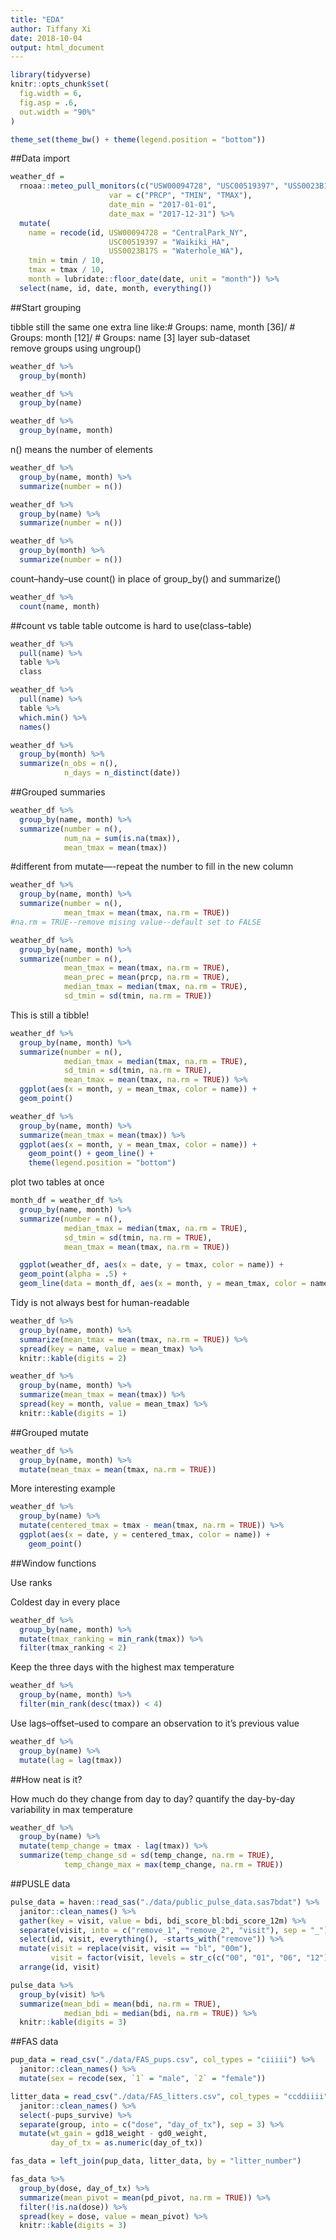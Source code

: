 ```yaml
---
title: "EDA"
author: Tiffany Xi
date: 2018-10-04
output: html_document
---
```


```r
library(tidyverse)
knitr::opts_chunk$set(
  fig.width = 6,
  fig.asp = .6,
  out.width = "90%"
)

theme_set(theme_bw() + theme(legend.position = "bottom"))
```


##Data import

```r
weather_df = 
  rnoaa::meteo_pull_monitors(c("USW00094728", "USC00519397", "USS0023B17S"),
                      var = c("PRCP", "TMIN", "TMAX"), 
                      date_min = "2017-01-01",
                      date_max = "2017-12-31") %>%
  mutate(
    name = recode(id, USW00094728 = "CentralPark_NY", 
                      USC00519397 = "Waikiki_HA",
                      USS0023B17S = "Waterhole_WA"),
    tmin = tmin / 10,
    tmax = tmax / 10,
    month = lubridate::floor_date(date, unit = "month")) %>%
  select(name, id, date, month, everything())
```

##Start grouping

tibble still the same 
one extra line like:# Groups: name, month [36]/ # Groups: month [12]/ # Groups: name [3]
layer sub-dataset  
remove groups using ungroup()

```r
weather_df %>% 
  group_by(month)
```

```r
weather_df %>% 
  group_by(name)
```

```r
weather_df %>% 
  group_by(name, month)
```

n() means the number of elements
```r
weather_df %>% 
  group_by(name, month) %>% 
  summarize(number = n())
```


```r
weather_df %>% 
  group_by(name) %>% 
  summarize(number = n())
```


```r
weather_df %>% 
  group_by(month) %>% 
  summarize(number = n())
```

count--handy--use count() in place of group_by() and summarize()
```r
weather_df %>%
  count(name, month)
```

##count vs table
table outcome is hard to use(class--table)
```r
weather_df %>% 
  pull(name) %>% 
  table %>% 
  class
```

```r
weather_df %>% 
  pull(name) %>% 
  table %>% 
  which.min() %>% 
  names()
```

```r
weather_df %>%
  group_by(month) %>%
  summarize(n_obs = n(),
            n_days = n_distinct(date))
```

##Grouped summaries

```r
weather_df %>% 
  group_by(name, month) %>% 
  summarize(number = n(),
            num_na = sum(is.na(tmax)),
            mean_tmax = mean(tmax))
```

#different from mutate----repeat the number to fill in the new column

```r
weather_df %>% 
  group_by(name, month) %>% 
  summarize(number = n(),
            mean_tmax = mean(tmax, na.rm = TRUE))
#na.rm = TRUE--remove mising value--default set to FALSE
```

```r
weather_df %>% 
  group_by(name, month) %>% 
  summarize(number = n(),
            mean_tmax = mean(tmax, na.rm = TRUE),
            mean_prec = mean(prcp, na.rm = TRUE),
            median_tmax = median(tmax, na.rm = TRUE),
            sd_tmin = sd(tmin, na.rm = TRUE))
```

This is still a tibble!

```r
weather_df %>% 
  group_by(name, month) %>% 
  summarize(number = n(),
            median_tmax = median(tmax, na.rm = TRUE),
            sd_tmin = sd(tmin, na.rm = TRUE),
            mean_tmax = mean(tmax, na.rm = TRUE)) %>% 
  ggplot(aes(x = month, y = mean_tmax, color = name)) +
  geom_point()
```

```r
weather_df %>%
  group_by(name, month) %>%
  summarize(mean_tmax = mean(tmax)) %>%
  ggplot(aes(x = month, y = mean_tmax, color = name)) + 
    geom_point() + geom_line() + 
    theme(legend.position = "bottom")
```

plot two tables at once

```r
month_df = weather_df %>% 
  group_by(name, month) %>% 
  summarize(number = n(),
            median_tmax = median(tmax, na.rm = TRUE),
            sd_tmin = sd(tmin, na.rm = TRUE),
            mean_tmax = mean(tmax, na.rm = TRUE))

  ggplot(weather_df, aes(x = date, y = tmax, color = name)) +
  geom_point(alpha = .5) +
  geom_line(data = month_df, aes(x = month, y = mean_tmax, color = name))
```


Tidy is not always best for human-readable

```r
weather_df %>%
  group_by(name, month) %>%
  summarize(mean_tmax = mean(tmax, na.rm = TRUE)) %>% 
  spread(key = name, value = mean_tmax) %>% 
  knitr::kable(digits = 2)
```

```r
weather_df %>%
  group_by(name, month) %>%
  summarize(mean_tmax = mean(tmax)) %>% 
  spread(key = month, value = mean_tmax) %>% 
  knitr::kable(digits = 1)
```

##Grouped mutate

```r
weather_df %>%
  group_by(name, month) %>%
  mutate(mean_tmax = mean(tmax, na.rm = TRUE))
```

More interesting example

```r
weather_df %>%
  group_by(name) %>%
  mutate(centered_tmax = tmax - mean(tmax, na.rm = TRUE)) %>% 
  ggplot(aes(x = date, y = centered_tmax, color = name)) + 
    geom_point() 
```

##Window functions

Use ranks

Coldest day in every place
```r
weather_df %>%
  group_by(name, month) %>%
  mutate(tmax_ranking = min_rank(tmax)) %>% 
  filter(tmax_ranking < 2)
```

Keep the three days with the highest max temperature
```r
weather_df %>%
  group_by(name, month) %>%
  filter(min_rank(desc(tmax)) < 4)
```

Use lags--offset--used to compare an observation to it’s previous value
```r
weather_df %>%
  group_by(name) %>%
  mutate(lag = lag(tmax))
```

##How neat is it?

How much do they change from day to day? quantify the day-by-day variability in max temperature
```r
weather_df %>%
  group_by(name) %>%
  mutate(temp_change = tmax - lag(tmax)) %>%
  summarize(temp_change_sd = sd(temp_change, na.rm = TRUE),
            temp_change_max = max(temp_change, na.rm = TRUE))
```


##PUSLE data
```r
pulse_data = haven::read_sas("./data/public_pulse_data.sas7bdat") %>%
  janitor::clean_names() %>%
  gather(key = visit, value = bdi, bdi_score_bl:bdi_score_12m) %>%
  separate(visit, into = c("remove_1", "remove_2", "visit"), sep = "_") %>%
  select(id, visit, everything(), -starts_with("remove")) %>%
  mutate(visit = replace(visit, visit == "bl", "00m"),
         visit = factor(visit, levels = str_c(c("00", "01", "06", "12"), "m"))) %>%
  arrange(id, visit)

pulse_data %>% 
  group_by(visit) %>% 
  summarize(mean_bdi = mean(bdi, na.rm = TRUE),
            median_bdi = median(bdi, na.rm = TRUE)) %>% 
  knitr::kable(digits = 3)
```

##FAS data

```r
pup_data = read_csv("./data/FAS_pups.csv", col_types = "ciiiii") %>%
  janitor::clean_names() %>%
  mutate(sex = recode(sex, `1` = "male", `2` = "female")) 

litter_data = read_csv("./data/FAS_litters.csv", col_types = "ccddiiii") %>%
  janitor::clean_names() %>%
  select(-pups_survive) %>%
  separate(group, into = c("dose", "day_of_tx"), sep = 3) %>%
  mutate(wt_gain = gd18_weight - gd0_weight,
         day_of_tx = as.numeric(day_of_tx))

fas_data = left_join(pup_data, litter_data, by = "litter_number") 

fas_data %>% 
  group_by(dose, day_of_tx) %>% 
  summarize(mean_pivot = mean(pd_pivot, na.rm = TRUE)) %>% 
  filter(!is.na(dose)) %>% 
  spread(key = dose, value = mean_pivot) %>% 
  knitr::kable(digits = 3)
```


